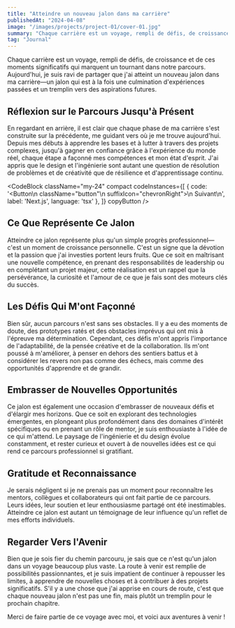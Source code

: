 ```yaml
---
title: "Atteindre un nouveau jalon dans ma carrière"
publishedAt: "2024-04-08"
image: "/images/projects/project-01/cover-01.jpg"
summary: "Chaque carrière est un voyage, rempli de défis, de croissance et de ces moments significatifs qui marquent un tournant dans notre parcours."
tag: "Journal"
---
```


Chaque carrière est un voyage, rempli de défis, de croissance et de ces moments significatifs qui marquent un tournant dans notre parcours. Aujourd'hui, je suis ravi de partager que j'ai atteint un nouveau jalon dans ma carrière—un jalon qui est à la fois une culmination d'expériences passées et un tremplin vers des aspirations futures.

## Réflexion sur le Parcours Jusqu'à Présent

En regardant en arrière, il est clair que chaque phase de ma carrière s'est construite sur la précédente, me guidant vers où je me trouve aujourd'hui. Depuis mes débuts à apprendre les bases et à lutter à travers des projets complexes, jusqu'à gagner en confiance grâce à l'expérience du monde réel, chaque étape a façonné mes compétences et mon état d'esprit. J'ai appris que le design et l'ingénierie sont autant une question de résolution de problèmes et de créativité que de résilience et d'apprentissage continu.

<CodeBlock className="my-24"
    compact
    codeInstances={[
        {
            code: '<Button\n    className="button"\n    suffixIcon="chevronRight">\n    Suivant\n</Button>',
            label: 'Next.js',
            language: 'tsx'
        },
    ]}
    copyButton
/>

## Ce Que Représente Ce Jalon

Atteindre ce jalon représente plus qu'un simple progrès professionnel—c'est un moment de croissance personnelle. C'est un signe que la dévotion et la passion que j'ai investies portent leurs fruits. Que ce soit en maîtrisant une nouvelle compétence, en prenant des responsabilités de leadership ou en complétant un projet majeur, cette réalisation est un rappel que la persévérance, la curiosité et l'amour de ce que je fais sont des moteurs clés du succès.

## Les Défis Qui M'ont Façonné

Bien sûr, aucun parcours n'est sans ses obstacles. Il y a eu des moments de doute, des prototypes ratés et des obstacles imprévus qui ont mis à l'épreuve ma détermination. Cependant, ces défis m'ont appris l'importance de l'adaptabilité, de la pensée créative et de la collaboration. Ils m'ont poussé à m'améliorer, à penser en dehors des sentiers battus et à considérer les revers non pas comme des échecs, mais comme des opportunités d'apprendre et de grandir.

## Embrasser de Nouvelles Opportunités

Ce jalon est également une occasion d'embrasser de nouveaux défis et d'élargir mes horizons. Que ce soit en explorant des technologies émergentes, en plongeant plus profondément dans des domaines d'intérêt spécifiques ou en prenant un rôle de mentor, je suis enthousiaste à l'idée de ce qui m'attend. Le paysage de l'ingénierie et du design évolue constamment, et rester curieux et ouvert à de nouvelles idées est ce qui rend ce parcours professionnel si gratifiant.

## Gratitude et Reconnaissance

Je serais négligent si je ne prenais pas un moment pour reconnaître les mentors, collègues et collaborateurs qui ont fait partie de ce parcours. Leurs idées, leur soutien et leur enthousiasme partagé ont été inestimables. Atteindre ce jalon est autant un témoignage de leur influence qu'un reflet de mes efforts individuels.

## Regarder Vers l'Avenir

Bien que je sois fier du chemin parcouru, je sais que ce n'est qu'un jalon dans un voyage beaucoup plus vaste. La route à venir est remplie de possibilités passionnantes, et je suis impatient de continuer à repousser les limites, à apprendre de nouvelles choses et à contribuer à des projets significatifs. S'il y a une chose que j'ai apprise en cours de route, c'est que chaque nouveau jalon n'est pas une fin, mais plutôt un tremplin pour le prochain chapitre.

Merci de faire partie de ce voyage avec moi, et voici aux aventures à venir !
